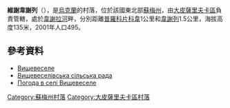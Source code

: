 {{coord|50|15|51|N|35|9|18|E|scale:100000_region:UA|display=title}}

'''維謝韋謝列'''（{{lang-uk|Вищевеселе}}），是[[烏克蘭|烏克蘭]]的村落，位於該國東北部[[蘇梅州|蘇梅州]]，由[[大皮薩里夫卡區|大皮薩里夫卡區]]負責管轄，處於[[韋謝拉河|韋謝拉河]]畔，分別距離[[普羅科片科韋|普羅科片科韋]]1公里和[[韋謝列_(大皮薩里夫卡區)|韋謝列]]1.5公里，海拔高度135米，2001年人口495。

==參考資料==
*[http://w1.c1.rada.gov.ua/pls/z7502/A005?rdat1=02.02.2010&rf7571=28811 Вищевеселе]{{dead link|date=2018年4月 |bot=InternetArchiveBot |fix-attempted=yes }}
* [http://www.vpisarevka.narod.ru/vusche.html Вищевеселівська сільська рада] {{Wayback|url=http://www.vpisarevka.narod.ru/vusche.html |date=20170504182653 }}
* [http://weather.in.ua/ua/symskaja/3847 Погода в селі Вищевеселе] {{Wayback|url=http://weather.in.ua/ua/symskaja/3847 |date=20111219212656 }}

{{DEFAULTSORT:Вищевеселе}}
[[Category:蘇梅州村落|Category:蘇梅州村落]]
[[Category:大皮薩里夫卡區村落|Category:大皮薩里夫卡區村落]]


{{Sumy-geo-stub}}